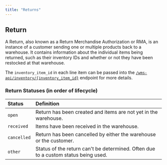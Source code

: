 ```yaml
---
title: "Returns"
---
```


## Return

A Return, also known as a Return Merchandise Authorization or RMA, is an instance of a customer sending one or multiple products back to a warehouse.
It contains information about the individual items being returned, such as their inventory IDs and whether or not they have been restocked at that warehouse.

The `inventory_item_id` in each line item can be passed into the [`/wms-api/inventory/{inventory_item_id}`](/wms-api/inventory/get-item) endpoint for more details.

### Return Statuses (in order of lifecycle)
| Status       | Definition
| :----------- | :---------------------------------------------------------------
| `open`       | Return has been created and items are not yet in the warehouse.
| `received`   | Items have been received in the warehouse.
| `cancelled`  | Return has been cancelled by either the warehouse or the customer.
| `other`      | Status of the return can't be determined. Often due to a custom status being used.

